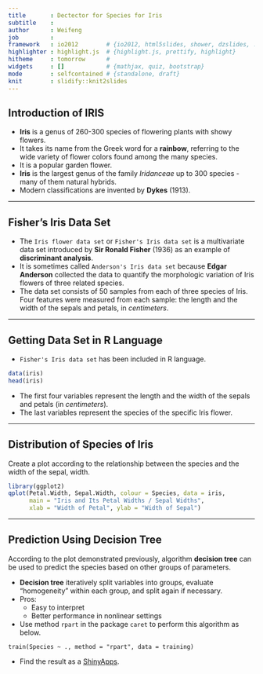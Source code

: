 ```yaml
---
title       : Dectector for Species for Iris
subtitle    : 
author      : Weifeng
job         : 
framework   : io2012        # {io2012, html5slides, shower, dzslides, ...}
highlighter : highlight.js  # {highlight.js, prettify, highlight}
hitheme     : tomorrow      # 
widgets     : []            # {mathjax, quiz, bootstrap}
mode        : selfcontained # {standalone, draft}
knit        : slidify::knit2slides
---
```


## Introduction of IRIS

- **Iris** is a genus of 260-300 species of flowering plants with showy flowers.
- It takes its name from the Greek word for a **rainbow**, referring to the wide variety of flower colors found among the many species.
- It is a popular garden flower.
- **Iris** is the largest genus of the family *Iridanceae* up to 300 species - many of them natural hybrids.
- Modern classifications are invented by **Dykes** (1913).

---

## Fisher's Iris Data Set

- The `Iris flower data set` or `Fisher's Iris data set` is a multivariate data set introduced by **Sir Ronald Fisher** (1936) as an example of **discriminant analysis**.
- It is sometimes called `Anderson's Iris data set` because **Edgar Anderson** collected the data to quantify the morphologic variation of Iris flowers of three related species.
- The data set consists of 50 samples from each of three species of Iris. Four features were measured from each sample: the length and the width of the sepals and petals, in *centimeters*.

---

## Getting Data Set in R Language

- `Fisher's Iris data set` has been included in R language.

```r
data(iris)
head(iris)
```

- The first four variables represent the length and the width of the sepals and petals (in *centimeters*).
- The last variables represent the species of the specific Iris flower.

---

## Distribution of Species of Iris

Create a plot according to the relationship between the species and the width of the sepal, width.

```r
library(ggplot2)
qplot(Petal.Width, Sepal.Width, colour = Species, data = iris, 
      main = "Iris and Its Petal Widths / Sepal Widths", 
      xlab = "Width of Petal", ylab = "Width of Sepal")
```

---

## Prediction Using Decision Tree

According to the plot demonstrated previously, algorithm **decision tree** can be used to predict the species based on other groups of parameters.

- **Decision tree** iteratively split variables into groups, evaluate "homogeneity" within each group, and split again if necessary.
- Pros:
  - Easy to interpret
  - Better performance in nonlinear settings
- Use method `rpart` in the package `caret` to perform this algorithm as below.

```
train(Species ~ ., method = "rpart", data = training)
```

- Find the result as a [ShinyApps](https://klaith.shinyapps.io/shiny/ "Detector for Species of Iris on ShinyApps.io").